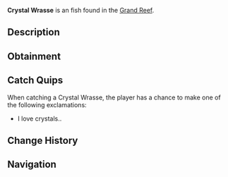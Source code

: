 {{FishInfobox
|image          = Crystal Wrasse.png
|rarity         = Unusual
|sea            = First Sea
|location       = [[Grand Reef]]
|sublocation    = 
|sources        = Fishing Rod
|radar_location = 
|xp             = 300
|weather        = 
|time           = 
|season         = 
|bait           = Insect
|base_weight    = 9
|base_value     = 450
|weight_range   = 5
|base_chance    = 12
|base_resil     = 65
}}
'''Crystal Wrasse''' is an {{Rarity|Unusual}} fish found in the [[Grand Reef]].

== Description ==
{{Description|A unique reef predator with transparent fins and a needle-like snout. They hunt by picking off small prey trapped in coral branches, using their pointed mouth to reach deep into crevices.|Bestiary Entry}}

== Obtainment ==
{{Fish Availability|
Grand Reef
|top_rods      = 
Krampus's Rod\93178.78\100205.44;
Magma Rod\89892.07\96670.88;
Leviathan's Fang Rod\83947.23\103410.01;
Plastic Rod\82129.42\88322.84;
Ethereal Prism Rod\78902.02\84525.56;
Trident Rod\74888.09\97502.06;
Free Spirit Rod\73002.22\95046.72;
Flimsy Rod\48746.51\79409.46;
Training Rod\40542.29\86947.21;
Seraphic Rod\76796.1\84507.32;
No-Life Rod\76673.89\86935.52;
Rod Of The Forgotten Fang\72032.45\81806.06;
Challenger's Rod\70193.91\81338.66;
Rod Of The Depths\65104.95\76488.79;
Zeus Rod\64424.24\75440.97;
Verdant Shear Rod\63541.17\74996.82;
Rod Of The Exalted One\63454.77\77897.33;
Blazebringer Rod\61133.44\71868.19;
Depthseeker Rod\58373.69\69604.66;
Avalanche Rod\52745.44\63208.61;
Volcanic Rod\50196.09\59669.16;
Steady Rod\19890.96\23270.84
|recommended   = Ethereal Prism Rod
}}

== Catch Quips ==
When catching a Crystal Wrasse, the player has a chance to make one of the following exclamations:
* I love crystals..

== Change History ==
{{Change History|{{subst:Current Version}}}}

== Navigation ==
{{Fish Navbox|Grand Reef}}